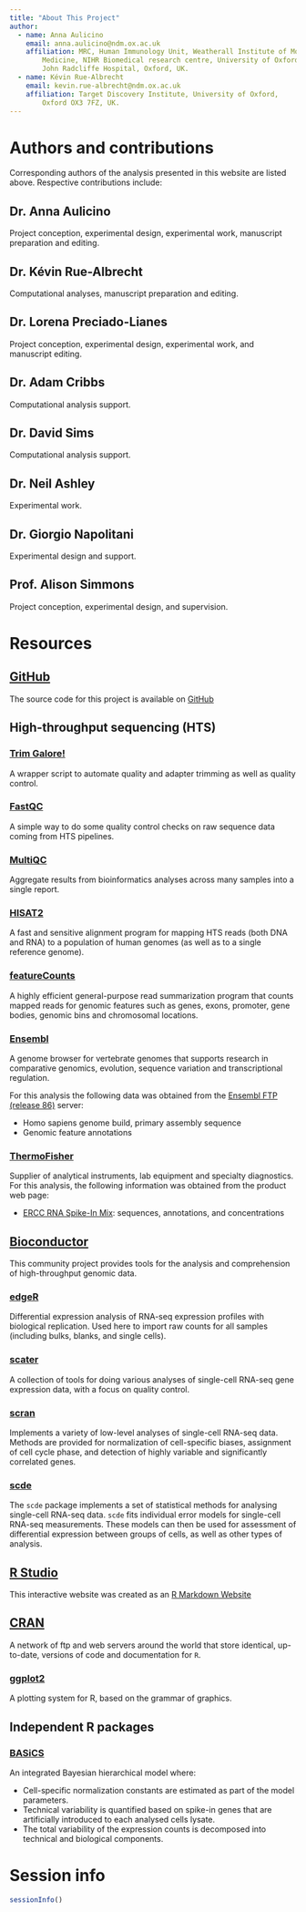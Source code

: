 ```yaml
---
title: "About This Project"
author:
  - name: Anna Aulicino
    email: anna.aulicino@ndm.ox.ac.uk
    affiliation: MRC, Human Immunology Unit, Weatherall Institute of Molecular
        Medicine, NIHR Biomedical research centre, University of Oxford,
        John Radcliffe Hospital, Oxford, UK.
  - name: Kévin Rue-Albrecht
    email: kevin.rue-albrecht@ndm.ox.ac.uk
    affiliation: Target Discovery Institute, University of Oxford,
        Oxford OX3 7FZ, UK.
---
```


# Authors and contributions

Corresponding authors of the analysis presented in this website are listed
above. Respective contributions include:

## Dr. Anna Aulicino

Project conception, experimental design, experimental work,
manuscript preparation and editing.

## Dr. Kévin Rue-Albrecht

Computational analyses, manuscript preparation and editing.

## Dr. Lorena Preciado-Lianes

Project conception, experimental design, experimental work, and manuscript editing.

## Dr. Adam Cribbs

Computational analysis support.

## Dr. David Sims

Computational analysis support.

## Dr. Neil Ashley

Experimental work.

## Dr. Giorgio Napolitani

Experimental design and support.

## Prof. Alison Simmons

Project conception, experimental design, and supervision.

# Resources

## [GitHub](https://github.com)

The source code for this project is available on
[GitHub](https://github.com/kevinrue/DC_sc)

## High-throughput sequencing (HTS)

### [Trim Galore!](http://www.bioinformatics.babraham.ac.uk/projects/trim_galore)

A wrapper script to automate quality and adapter trimming as well as quality
control.

### [FastQC](http://www.bioinformatics.babraham.ac.uk/projects/fastqc/)

A simple way to do some quality control checks on raw sequence data coming from
HTS pipelines.

### [MultiQC](http://multiqc.info)

Aggregate results from bioinformatics analyses across many samples into a
single report.

### [HISAT2](https://ccb.jhu.edu/software/hisat2)

A fast and sensitive alignment program for mapping HTS reads (both DNA and RNA)
to a population of human genomes (as well as to a single reference genome).

### [featureCounts](http://bioinf.wehi.edu.au/featureCounts)

A highly efficient general-purpose read summarization program that counts
mapped reads for genomic features such as genes, exons, promoter, gene bodies,
genomic bins and chromosomal locations.

### [Ensembl](http://www.ensembl.org/index.html)

A genome browser for vertebrate
genomes that supports research in comparative genomics, evolution, sequence
variation and transcriptional regulation.

For this analysis the following data was obtained from the
[Ensembl FTP (release 86)](http://www.ensembl.org/info/data/ftp/index.html)
server:

  + Homo sapiens genome build, primary assembly sequence
  + Genomic feature annotations
  
  
### [ThermoFisher](https://www.thermofisher.com)

Supplier of analytical instruments, lab equipment and specialty diagnostics.
For this analysis, the following information was obtained from the product
web page:

  + [ERCC RNA Spike-In Mix](https://www.thermofisher.com/order/catalog/product/4456739):
    sequences, annotations, and concentrations

## [Bioconductor](https://www.bioconductor.org)

This community project provides tools for the analysis and comprehension of
high-throughput genomic data. 

### [edgeR](http://bioconductor.org/packages/edgeR)

Differential expression analysis of RNA-seq expression profiles with biological
replication. Used here to import raw counts for all samples (including
bulks, blanks, and single cells).

### [scater](http://bioconductor.org/packages/scater)

A collection of tools for doing various analyses of single-cell RNA-seq gene
expression data, with a focus on quality control.

### [scran](http://bioconductor.org/packages/scran)

Implements a variety of low-level analyses of single-cell RNA-seq data.
Methods are provided for normalization of cell-specific biases, assignment of
cell cycle phase, and detection of highly variable and significantly correlated
genes.

### [scde](http://bioconductor.org/packages/scde)

The `scde` package implements a set of statistical methods for analysing
single-cell RNA-seq data. `scde` fits individual error models for single-cell
RNA-seq measurements. These models can then be used for assessment of
differential expression between groups of cells, as well as other types of
analysis.

## [R Studio](https://www.rstudio.com)

This interactive website was created as an
[R Markdown Website](http://rmarkdown.rstudio.com/rmarkdown_websites.html)

## [CRAN](https://cran.r-project.org/)

A network of ftp and web servers around the world that store identical, up-to-date, versions of code and documentation for `R`.

### [ggplot2](http://ggplot2.org)

A plotting system for R, based on the grammar of graphics.

## Independent R packages

### [BASiCS](https://github.com/catavallejos/BASiCS)

An integrated Bayesian hierarchical model where:

* Cell-specific normalization constants are estimated as part of the model
  parameters.
* Technical variability is quantified based on spike-in genes that are
  artificially introduced to each analysed cells lysate.
* The total variability of the expression counts is decomposed into technical
  and biological components.

# Session info

```r
sessionInfo()
```
